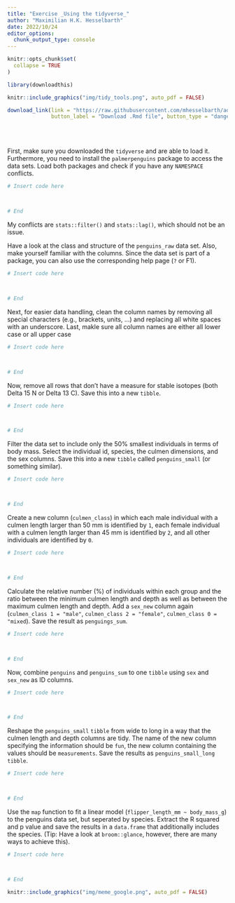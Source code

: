 ```yaml
---
title: "Exercise _Using the tidyverse_"
author: "Maximilian H.K. Hesselbarth"
date: 2022/10/24
editor_options: 
  chunk_output_type: console
---
```


```r
knitr::opts_chunk$set(
  collapse = TRUE
)

library(downloadthis)
```

```r
knitr::include_graphics("img/tidy_tools.png", auto_pdf = FALSE)
```

```r
download_link(link = "https://raw.githubusercontent.com/mhesselbarth/advanced-r-workshop/main/exercise-tidyverse.Rmd",
              button_label = "Download .Rmd file", button_type = "danger")
```

<br><br>

First, make sure you downloaded the `tidyverse` and are able to load it. Furthermore, you need to install the `palmerpenguins` package to access the data sets. Load both packages and check if you have any `NAMESPACE` conflicts.

```r
# Insert code here



# End
```

My conflicts are `stats::filter()` and `stats::lag()`, which should not be an issue.

Have a look at the class and structure of the `penguins_raw` data set. Also, make yourself familiar with the columns. Since the data set is part of a package, you can also use the corresponding help page (`?` or F1). 

```r
# Insert code here



# End
```

Next, for easier data handling, clean the column names by removing all special characters (e.g., brackets, units, ...) and replacing all white spaces with an underscore. Last, makle sure all column names are either all lower case or all upper case

```r
# Insert code here



# End
```

Now, remove all rows that don't have a measure for stable isotopes (both Delta 15 N or Delta 13 C). Save this into a new `tibble`.

```r
# Insert code here



# End
```

Filter the data set to include only the 50% smallest individuals in terms of body mass. Select the individual id, species, the culmen dimensions, and the sex columns. Save this into a new `tibble` called `penguins_small` (or something similar).

```r
# Insert code here



# End
```

Create a new column (`culmen_class`) in which each male individual with a culmen length larger than 50 mm is identified by `1`, each female individual with a culmen length larger than 45 mm is identified by `2`, and all other individuals are identified by `0`.

```r
# Insert code here



# End
```

Calculate the relative number (%) of individuals within each group and the ratio between the minimum culmen length and depth as well as between the maximum culmen length and depth. Add a `sex_new` column again (`culmen_class 1 = "male"`, `culmen_class 2 = "female"`, `culmen_class 0 = "mixed`). Save the result as `penguings_sum`.

```r
# Insert code here



# End
```

Now, combine `penguins` and `penguins_sum` to one `tibble` using `sex` and `sex_new` as ID columns.

```r
# Insert code here



# End
```

Reshape the `penguins_small` `tibble` from wide to long in a way that the culmen length and depth columns are tidy. The name of the new column specifying the information should be `fun`, the new column containing the values should be `measurements`. Save the results as `penguins_small_long` `tibble`.

```r
# Insert code here



# End
```

Use the `map` function to fit a linear model (`flipper_length_mm ~ body_mass_g`) to the penguins data set, but seperated by species. Extract the R squared and p value and save the results in a `data.frame` that additionally includes the species. (Tip: Have a look at `broom::glance`, however, there are many ways to achieve this).

```r
# Insert code here



# End
```

```r
knitr::include_graphics("img/meme_google.png", auto_pdf = FALSE)
```
